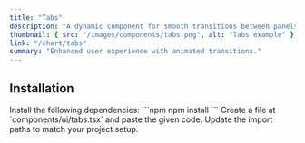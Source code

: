 ```yaml
---
title: "Tabs"
description: "A dynamic component for smooth transitions between panels."
thumbnail: { src: "/images/components/tabs.png", alt: "Tabs example" }
link: "/chart/tabs"
summary: "Enhanced user experience with animated transitions."
---
```


<ComponentPreview name="tabs-demo" />

## Installation

<Steps>

<Step>
Install the following dependencies:
</Step>
```npm
npm install 
```

<Step>
Create a file at `components/ui/tabs.tsx` and paste the given code.  
</Step>

<CollapsibleSource name="tabs" />

<Step>
Update the import paths to match your project setup.
</Step>

</Steps>